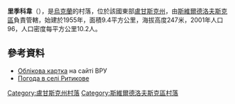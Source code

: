 {{coord|48|1|0|N|39|33|56|E|scale:100000|display=title}}

'''里季科韋'''（{{lang-uk|Ритикове}}），是[[烏克蘭|烏克蘭]]的村落，位於該國東部[[盧甘斯克州|盧甘斯克州]]，由[[斯維爾德洛夫斯克區|斯維爾德洛夫斯克區]]負責管轄，始建於1955年，面積9.4平方公里，海拔高度247米，2001年人口96，人口密度每平方公里10.2人。

==參考資料==
* [http://w1.c1.rada.gov.ua/pls/z7503/A005?rdat1=04.01.2014&rf7571=18568 Облікова картка] {{Wayback|url=http://w1.c1.rada.gov.ua/pls/z7503/A005?rdat1=04.01.2014&rf7571=18568 |date=20140104204444 }} на сайті ВРУ
* [http://weather.in.ua/ua/lyganskaja/22301 Погода в селі Ритикове] {{Wayback|url=http://weather.in.ua/ua/lyganskaja/22301 |date=20160305113029 }}

{{DEFAULTSORT:Ритикове}}
[[Category:盧甘斯克州村落|Category:盧甘斯克州村落]]
[[Category:斯維爾德洛夫斯克區村落|Category:斯維爾德洛夫斯克區村落]]


{{Luhansk-geo-stub}}